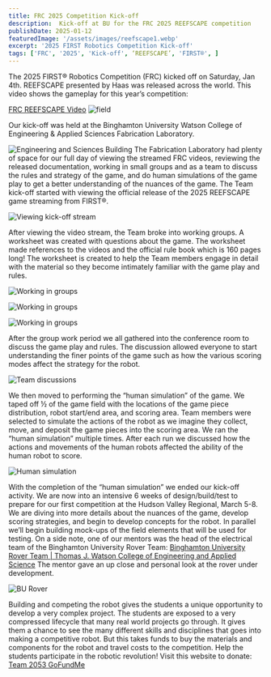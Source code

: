 ```yaml
---
title: FRC 2025 Competition Kick-off
description:  Kick-off at BU for the FRC 2025 REEFSCAPE competition
publishDate: 2025-01-12
featuredImage: '/assets/images/reefscape1.webp'
excerpt: '2025 FIRST Robotics Competition Kick-off'
tags: ['FRC', '2025', 'Kick-off', ‘REEFSCAPE’, 'FIRST®', ]
---
```


The 2025 FIRST® Robotics Competition (FRC) kicked off on Saturday, Jan 4th.  REEFSCAPE presented by Haas was released across the world.  This video shows the gameplay for this year’s competition: 


<a href="https://www.youtube.com/watch?v=YWbxcjlY9JY">FRC REEFSCAPE Video</a>
![field](/assets/images/Reefscape-Logo.webp)

Our kick-off was held at the Binghamton University Watson College of Engineering & Applied Sciences Fabrication Laboratory. 

![Engineering and Sciences Building](/assets/images/ESBuilding.webp)
The Fabrication Laboratory had plenty of space for our full day of viewing the streamed FRC videos, reviewing the released documentation, working in small groups and as a team to discuss the rules and strategy of the game, and do human simulations of the game play to get a better understanding of the nuances of the game.
The Team kick-off started with viewing the official release of the 2025 REEFSCAPE game streaming from FIRST®.

![Viewing kick-off stream](/assets/images/20250104_120741.webp)

After viewing the video stream, the Team broke into working groups.  A worksheet was created with questions about the game.  The worksheet made references to the videos and the official rule book which is 160 pages long!  The worksheet is created to help  the Team members engage in detail with the material so they become intimately familiar with the game play and rules.

![Working in groups](/assets/images/20250104_132202.webp)


![Working in groups](/assets/images/20250104_131959.webp)


![Working in groups](/assets/images/20250104_132457.webp)

After the group work period we all gathered into the conference room to discuss the game play and rules.  The discussion allowed everyone to start understanding the finer points of the game such as how the various scoring modes affect the strategy for the robot. 

![Team discussions](/assets/images/20250104_150719.webp)

We then moved to performing the “human simulation” of the game.  We taped off ½ of the game field with the locations of the game piece distribution, robot start/end area, and scoring area.  Team members were selected to simulate the actions of the robot as we imagine they collect, move, and deposit the game pieces into the scoring area.  We ran the “human simulation” multiple times.  After each run we discussed how the actions and movements of the human robots affected the ability of the human robot to score.  

![Human simulation](/assets/images/20250104_162812.webp)

With the completion of the “human simulation” we ended our kick-off activity.  We are now into an intensive 6 weeks of design/build/test to prepare for our first competition at the Hudson Valley Regional, March 5-8.  We are diving into more details about the nuances of the game, develop scoring strategies, and begin to develop concepts for the robot.  In parallel we’ll begin building mock-ups of the field elements that will be used for testing.
On a side note, one of our mentors was the head of the electrical team of the Binghamton University Rover Team: 
<a href="https://www.binghamton.edu/watson/competes/rover-team/index.html">Binghamton University Rover Team | Thomas J. Watson College of Engineering and Applied Science</a>
The mentor gave an up close and personal look at the rover under development.

![BU Rover](/assets/images/20250104_164757.webp)

Building and competing the robot gives the students a unique opportunity to develop a very complex project.  The students are exposed to a very compressed lifecycle that many real world projects go through.  It gives them a chance to see the many different skills and disciplines that goes into making a competitive robot.  But this takes funds to buy the materials and components for the robot and travel costs to the competition.  Help the students participate in the robotic revolution!  Visit this website to donate: <a href="https://www.gofundme.com/f/support-southern-tier-robotics-frc-2053">Team 2053 GoFundMe</a>
 
 
